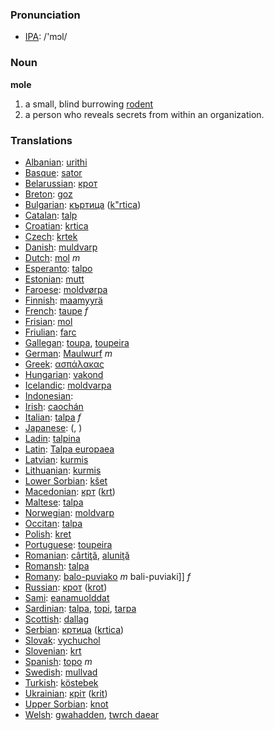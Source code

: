 === Pronunciation ===
*[[w:IPA|IPA]]: /'mɔl/

=== Noun ===

'''mole'''

# a small, blind burrowing [[rodent]]
# a person who reveals secrets from within an organization.

=== Translations ===

*[[Albanian]]: [[urithi]]
*[[Basque]]: [[sator]]
*[[Belarussian]]: [[крот]]
*[[Breton]]: [[goz]]
*[[Bulgarian]]: [[къртица]] ([[k"rtica]])
*[[Catalan]]: [[talp]]
*[[Croatian]]: [[krtica]]
*[[Czech]]: [[krtek]]
*[[Danish]]: [[muldvarp]]
*[[Dutch]]: [[mol]] ''m''
*[[Esperanto]]: [[talpo]]
*[[Estonian]]: [[mutt]]
*[[Faroese]]: [[moldvørpa]]
*[[Finnish]]: [[maamyyrä]]
*[[French]]: [[taupe]] ''f''
*[[Frisian]]: [[mol]]
*[[Friulian]]: [[farc]]
*[[Gallegan]]: [[toupa]], [[toupeira]]
*[[German]]: [[Maulwurf]] ''m''
*[[Greek]]: [[ασπάλακας]] '' ''
*[[Hungarian]]: [[vakond]]
*[[Icelandic]]: [[moldvarpa]]
*[[Indonesian]]: [[]]
*[[Irish]]: [[caochán]]
*[[Italian]]: [[talpa]] ''f''
*[[Japanese]]: [[]] ([[]], )
*[[Ladin]]: [[talpina]]
*[[Latin]]: [[Talpa europaea]] '' ''
*[[Latvian]]: [[kurmis]]
*[[Lithuanian]]: [[kurmis]]
*[[Lower Sorbian]]: [[kšet]]
*[[Macedonian]]: [[крт]] ([[krt]])
*[[Maltese]]: [[talpa]]
*[[Norwegian]]: [[moldvarp]]
*[[Occitan]]: [[talpa]]
*[[Polish]]: [[kret]] '' ''
*[[Portuguese]]: [[toupeira]]
*[[Romanian]]: [[cârtiţă]], [[aluniţă]]
*[[Romansh]]: [[talpa]]
*[[Romany]]: [[balo-puviako]] ''m'' bali-puviaki]] ''f''
*[[Russian]]: [[крот]] ([[krot]]) '' ''
*[[Sami]]: [[eanamuolddat]]
*[[Sardinian]]: [[talpa]], [[topi]], [[tarpa]]
*[[Scottish]]: [[dallag]]
*[[Serbian]]: [[кртица]] ([[krtica]])
*[[Slovak]]: [[vychuchol]]
*[[Slovenian]]: [[krt]]
*[[Spanish]]: [[topo]] ''m''
*[[Swedish]]: [[mullvad]]
*[[Turkish]]: [[köstebek]]
*[[Ukrainian]]: [[кріт]] ([[krit]])
*[[Upper Sorbian]]: [[knot]]
*[[Welsh]]: [[gwahadden]], [[twrch daear]]